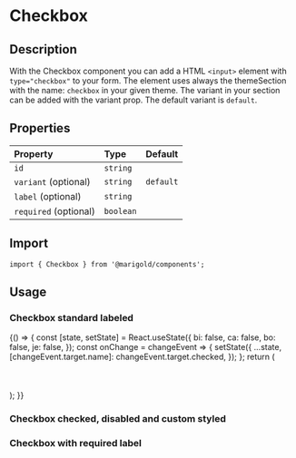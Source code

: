 
<Meta title="Components/Checkbox" />

# Checkbox

## Description

With the Checkbox component you can add a HTML `<input>` element with `type="checkbox"` to your form.
The element uses always the themeSection with the name: `checkbox` in your given theme. The variant in your section can be added with the variant prop. The default variant is `default`.

## Properties

| Property              | Type      | Default   |
| :-------------------- | :-------- | :-------- |
| `id`                  | `string`  |           |
| `variant` (optional)  | `string`  | `default` |
| `label` (optional)    | `string`  |           |
| `required` (optional) | `boolean` |           |

## Import

```tsx
import { Checkbox } from '@marigold/components';
```

## Usage

### Checkbox standard labeled

<Canvas>
  <Story name="CheckboxOne">
    {() => {
      const [state, setState] = React.useState({
        bi: false,
        ca: false,
        bo: false,
        je: false,
      });
      const onChange = changeEvent => {
        setState({
          ...state,
          [changeEvent.target.name]: changeEvent.target.checked,
        });
      };
      return (
        <div>
          <Checkbox
            id="bi"
            name="bi"
            onChange={onChange}
            checked={state.bi}
            value="Bike"
            label="Bike"
          />
          <br />
          <Checkbox
            id="ca"
            name="ca"
            onChange={onChange}
            checked={state.ca}
            value="Car"
            label="Car"
          />
          <br />
          <Checkbox
            id="bo"
            name="bo"
            onChange={onChange}
            checked={state.bo}
            value="Boat"
            label="Boat"
          />
          <br />
          <Checkbox
            id="je"
            name="je"
            onChange={onChange}
            checked={state.je}
            value="Jet"
            label="Jet"
          />
        </div>
      );
    }}
  </Story>
</Canvas>

### Checkbox checked, disabled and custom styled

<Canvas>
  <Story name="CheckboxTwo">
    <div>
      <Checkbox id="checkbox" checked />
      <Checkbox id="checkbox" checked className={useStyles({ bg: 'red' })} />
      <Checkbox id="checkbox" disabled />
      <Checkbox id="checkbox" checked disabled />
    </div>
  </Story>
</Canvas>

### Checkbox with required label

<Canvas>
  <Story name="CheckboxThree">
    <div>
      <Checkbox
        checked
        id="required"
        value="required"
        required
        label="This label is required"
      />
    </div>
  </Story>
</Canvas>
